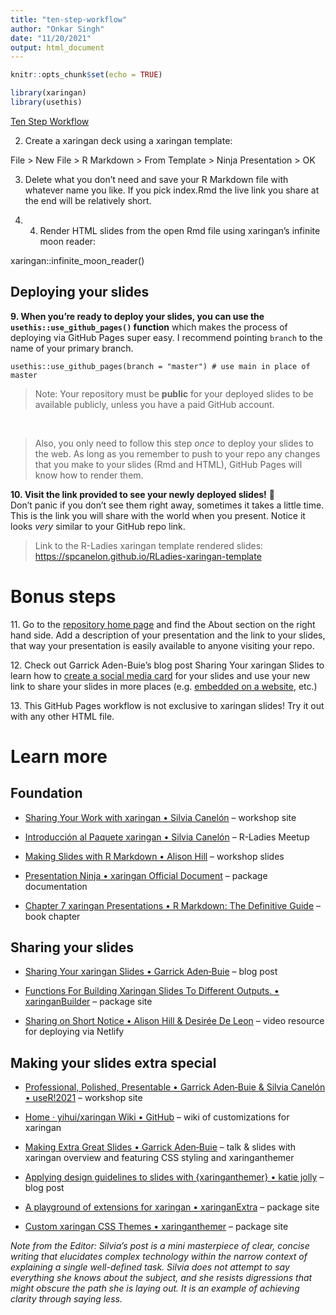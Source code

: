```yaml
---
title: "ten-step-workflow"
author: "Onkar Singh"
date: "11/20/2021"
output: html_document
---
```


```r
knitr::opts_chunk$set(echo = TRUE)
```

```r
library(xaringan)
library(usethis)
```

[Ten Step Workflow](https://rviews.rstudio.com/2021/11/18/deploying-xaringan-slides-a-ten-step-github-pages-workflow/#initialize-version-control-with-git)

2.  Create a xaringan deck using a xaringan template:

File \> New File \> R Markdown \> From Template \> Ninja Presentation \> OK

3.  Delete what you don't need and save your R Markdown file with whatever name you like. If you pick index.Rmd the live link you share at the end will be relatively short.

4.  

    4.  Render HTML slides from the open Rmd file using xaringan's infinite moon reader:

xaringan::infinite_moon_reader()

## Deploying your slides

**9. When you're ready to deploy your slides, you can use the `usethis::use_github_pages()` function** which makes the process of deploying via GitHub Pages super easy. I recommend pointing `branch` to the name of your primary branch.

    usethis::use_github_pages(branch = "master") # use main in place of master

> Note: Your repository must be **public** for your deployed slides to be available publicly, unless you have a paid GitHub account.

\

> Also, you only need to follow this step *once* to deploy your slides to the web. As long as you remember to push to your repo any changes that you make to your slides (Rmd and HTML), GitHub Pages will know how to render them.

**10. Visit the link provided to see your newly deployed slides!** 🚀\
Don't panic if you don't see them right away, sometimes it takes a little time. This is the link you will share with the world when you present. Notice it looks *very* similar to your GitHub repo link.\

> Link to the R-Ladies xaringan template rendered slides:\
> <https://spcanelon.github.io/RLadies-xaringan-template>

# Bonus steps

11\. Go to the [repository home page](https://github.com/spcanelon/RLadies-xaringan-template) and find the About section on the right hand side. Add a description of your presentation and the link to your slides, that way your presentation is easily available to anyone visiting your repo.

12\. Check out Garrick Aden-Buie's blog post Sharing Your xaringan Slides to learn how to [create a social media card](https://www.garrickadenbuie.com/blog/sharing-xaringan-slides/#create-a-social-media-card) for your slides and use your new link to share your slides in more places (e.g. [embedded on a website](https://www.garrickadenbuie.com/blog/sharing-xaringan-slides/#embed-your-slides), etc.)

13\. This GitHub Pages workflow is not exclusive to xaringan slides! Try it out with any other HTML file.

# Learn more

## Foundation

-   [Sharing Your Work with xaringan • Silvia Canelón](https://spcanelon.github.io/xaringan-basics-and-beyond/index.html) -- workshop site

-   [Introducción al Paquete xaringan • Silvia Canelón](https://silvia.rbind.io/talk/2020-12-17-introduccion-xaringan/) -- R-Ladies Meetup

-   [Making Slides with R Markdown • Alison Hill](https://arm.rbind.io/slides/xaringan.html) -- workshop slides

-   [Presentation Ninja • xaringan Official Document](https://slides.yihui.org/xaringan/) -- package documentation

-   [Chapter 7 xaringan Presentations • R Markdown: The Definitive Guide](https://bookdown.org/yihui/rmarkdown/xaringan.html) -- book chapter

## Sharing your slides

-   [Sharing Your xaringan Slides • Garrick Aden‑Buie](https://www.garrickadenbuie.com/blog/sharing-xaringan-slides/) -- blog post

-   [Functions For Building Xaringan Slides To Different Outputs. • xaringanBuilder](https://jhelvy.github.io/xaringanBuilder/) -- package site

-   [Sharing on Short Notice • Alison Hill & Desirée De Leon](https://alison.rbind.io/talk/2020-sharing-short-notice/) -- video resource for deploying via Netlify

## Making your slides extra special

-   [Professional, Polished, Presentable • Garrick Aden‑Buie & Silvia Canelón • useR!2021](https://presentable-user2021.netlify.app/) -- workshop site

-   [Home · yihui/xaringan Wiki • GitHub](https://github.com/yihui/xaringan/wiki) -- wiki of customizations for xaringan

-   [Making Extra Great Slides • Garrick Aden‑Buie](https://www.garrickadenbuie.com/talk/extra-great-slides-nyhackr/) -- talk & slides with xaringan overview and featuring CSS styling and xaringanthemer

-   [Applying design guidelines to slides with {xaringanthemer} • katie jolly](https://www.katiejolly.io/blog/2021-03-16/designing-slides) -- blog post

-   [A playground of extensions for xaringan • xaringanExtra](https://pkg.garrickadenbuie.com/xaringanExtra/#/?id=xaringanextra) -- package site

-   [Custom xaringan CSS Themes • xaringanthemer](https://pkg.garrickadenbuie.com/xaringanthemer/) -- package site

*Note from the Editor: Silvia's post is a mini masterpiece of clear, concise writing that elucidates complex technology within the narrow context of explaining a single well-defined task. Silvia does not attempt to say everything she knows about the subject, and she resists digressions that might obscure the path she is laying out. It is an example of achieving clarity through saying less.*
